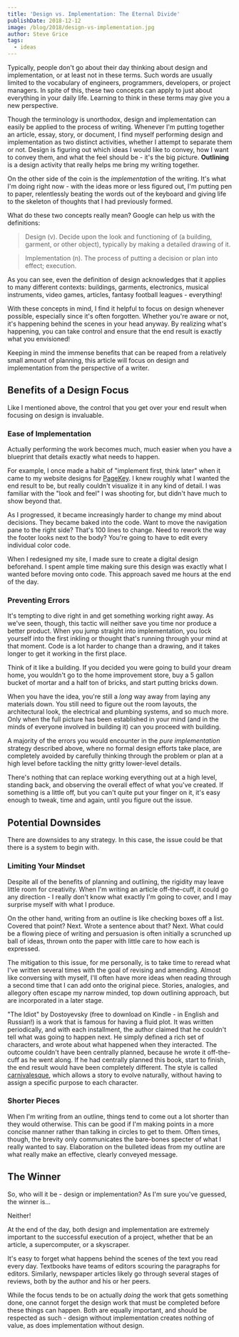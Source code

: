 ---
title: 'Design vs. Implementation: The Eternal Divide'
publishDate: 2018-12-12
image: /blog/2018/design-vs-implementation.jpg
author: Steve Grice
tags:
  - ideas
---

Typically, people don't go about their day thinking about design and implementation, or at least not in these terms. Such words are usually limited to the vocabulary of engineers, programmers, developers, or project managers. In spite of this, these two concepts can apply to just about everything in your daily life. Learning to think in these terms may give you a new perspective.

Though the terminology is unorthodox, design and implementation can easily be applied to the process of writing. Whenever I'm putting together an article, essay, story, or document, I find myself performing design and implementation as two distinct activities, whether I attempt to separate them or not. Design is figuring out which ideas I would like to convey, how I want to convey them, and what the feel should be - it's the big picture. **Outlining** is a design activity that really helps me bring my writing together.

On the other side of the coin is the *implementation* of the writing. It's what I'm doing right now - with the ideas more or less figured out, I'm putting pen to paper, relentlessly beating the words out of the keyboard and giving life to the skeleton of thoughts that I had previously formed.

What do these two concepts really mean? Google can help us with the definitions:

> Design (v). Decide upon the look and functioning of (a building, garment, or other object), typically by making a detailed drawing of it.

> Implementation (n). The process of putting a decision or plan into effect; execution.

As you can see, even the definition of design acknowledges that it applies to many different contexts: buildings, garments, electronics, musical instruments, video games, articles, fantasy football leagues - everything!

With these concepts in mind, I find it helpful to focus on design whenever possible, especially since it's often forgotten. Whether you're aware or not, it's happening behind the scenes in your head anyway. By realizing what's happening, you can take control and ensure that the end result is exactly what you envisioned!

Keeping in mind the immense benefits that can be reaped from a relatively small amount of planning, this article will focus on design and implementation from the perspective of a writer.

## Benefits of a Design Focus

Like I mentioned above, the control that you get over your end result when focusing on design is invaluable.

### Ease of Implementation

Actually performing the work becomes much, much easier when you have a blueprint that details exactly what needs to happen.

For example, I once made a habit of "implement first, think later" when it came to my website designs for [PageKey](https://pagekey.io/). I knew roughly what I wanted the end result to be, but really couldn't visualize it in any kind of detail. I was familiar with the "look and feel" I was shooting for, but didn't have much to show beyond that.

As I progressed, it became increasingly harder to change my mind about decisions. They became baked into the code. Want to move the navigation pane to the right side? That's 100 lines to change. Need to rework the way the footer looks next to the body? You're going to have to edit every individual color code.

When I redesigned my site, I made sure to create a digital design beforehand. I spent ample time making sure this design was exactly what I wanted before moving onto code. This approach saved me hours at the end of the day.

### Preventing Errors

It's tempting to dive right in and get something working right away. As we've seen, though, this tactic will neither save you time nor produce a better product. When you jump straight into implementation, you lock yourself into the first inkling or thought that's running through your mind at that moment. Code is a lot harder to change than a drawing, and it takes longer to get it working in the first place.

Think of it like a building. If you decided you were going to build your dream home, you wouldn't go to the home improvement store, buy a 5 gallon bucket of mortar and a half ton of bricks, and start putting bricks down.

When you have the idea, you're still a *long* way away from laying any materials down. You still need to figure out the room layouts, the architectural look, the electrical and plumbing systems, and so much more. Only when the full picture has been established in your mind (and in the minds of everyone involved in building it) can you proceed with building.

A majority of the errors you would encounter in the *pure implementation* strategy described above, where no formal design efforts take place, are completely avoided by carefully thinking through the problem or plan at a high level before tackling the nitty gritty lower-level details.

There's nothing that can replace working everything out at a high level, standing back, and observing the overall effect of what you've created. If something is a little off, but you can't quite put your finger on it, it's easy enough to tweak, time and again, until you figure out the issue.

## Potential Downsides

There are downsides to any strategy. In this case, the issue could be that there is a system to begin with.

### Limiting Your Mindset

Despite all of the benefits of planning and outlining, the rigidity may leave little room for creativity. When I'm writing an article off-the-cuff, it could go any direction - I really don't know what exactly I'm going to cover, and I may surprise myself with what I produce.

On the other hand, writing from an outline is like checking boxes off a list. Covered that point? Next. Wrote a sentence about that? Next. What could be a flowing piece of writing and persuasion is often initially a scrunched up ball of ideas, thrown onto the paper with little care to how each is expressed.

The mitigation to this issue, for me personally, is to take time to reread what I've written several times with the goal of revising and amending. Almost like conversing with myself, I'll often have more ideas when reading through a second time that I can add onto the original piece. Stories, analogies, and allegory often escape my narrow minded, top down outlining approach, but are incorporated in a later stage.

"The Idiot" by Dostoyevsky (free to download on Kindle - in English and Russian!) is a work that is famous for having a fluid plot. It was written periodically, and with each installment, the author claimed that he couldn't tell what was going to happen next. He simply defined a rich set of characters, and wrote about what happened when they interacted. The outcome couldn't have been centrally planned, because he wrote it off-the-cuff as he went along. If he had centrally planned this book, start to finish, the end result would have been completely different. The style is called [carnivalesque](https://en.wikipedia.org/wiki/Carnivalesque), which allows a story to evolve naturally, without having to assign a specific purpose to each character.

### Shorter Pieces

When I'm writing from an outline, things tend to come out a lot shorter than they would otherwise. This can be good if I'm making points in a more concise manner rather than talking in circles to get to them. Often times, though, the brevity only communicates the bare-bones specter of what I really wanted to say. Elaboration on the bulleted ideas from my outline are what really make an effective, clearly conveyed message.

## The Winner

So, who will it be - design or implementation? As I'm sure you've guessed, the winner is...

Neither!

At the end of the day, both design and implementation are extremely important to the successful execution of a project, whether that be an article, a supercomputer, or a skyscraper.

It's easy to forget what happens behind the scenes of the text you read every day. Textbooks have teams of editors scouring the paragraphs for editors. Similarly, newspaper articles likely go through several stages of reviews, both by the author and his or her peers.

While the focus tends to be on actually *doing* the work that gets something done, one cannot forget the design work that must be completed before these things can happen. Both are equally important, and should be respected as such - design without implementation creates nothing of value, as does implementation without design.
